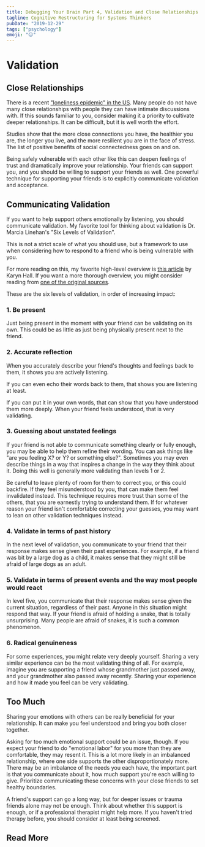 ```yaml
---
title: Debugging Your Brain Part 4, Validation and Close Relationships
tagline: Cognitive Restructuring for Systems Thinkers
pubDate: "2019-12-29"
tags: ["psychology"]
emoji: "😌"
---
```



<DYBPrecursor />

# Validation

## Close Relationships

There is a recent ["loneliness epidemic" in the US](https://www.cigna.com/newsroom/news-releases/2018/new-cigna-study-reveals-loneliness-at-epidemic-levels-in-america). Many people do not have many close relationships with people they can have intimate discussions with. If this sounds familiar to you, consider making it a priority to cultivate deeper relationships. It can be difficult, but it is well worth the effort.

Studies show that the more close connections you have, the healthier you are, the longer you live, and the more resilient you are in the face of stress. The list of positive benefits of social connectedness goes on and on.

Being safely vulnerable with each other like this can deepen feelings of trust and dramatically improve your relationship. Your friends can support you, and you should be willing to support your friends as well. One powerful technique for supporting your friends is to explicitly communicate validation and acceptance.

## Communicating Validation

If you want to help support others emotionally by listening, you should communicate validation. My favorite tool for thinking about validation is Dr. Marcia Linehan's "Six Levels of Validation".

This is not a strict scale of what you should use, but a framework to use when considering how to respond to a friend who is being vulnerable with you.

For more reading on this, my favorite high-level overview is [this article](https://www.psychologytoday.com/us/blog/pieces-mind/201204/understanding-validation-way-communicate-acceptance) by Karyn Hall. If you want a more thorough overview, you might consider reading from [one of the original sources](https://www.researchgate.net/publication/232561580_Validation_and_psychotherapy).

These are the six levels of validation, in order of increasing impact:

### 1. Be present

Just being present in the moment with your friend can be validating on its own. This could be as little as just being physically present next to the friend.

### 2. Accurate reflection

When you accurately describe your friend's thoughts and feelings back to them, it shows you are actively listening.

If you can even echo their words back to them, that shows you are listening at least.

If you can put it in your own words, that can show that you have understood them more deeply. When your friend feels understood, that is very validating.

### 3. Guessing about unstated feelings

If your friend is not able to communicate something clearly or fully enough, you may be able to help them refine their wording. You can ask things like "are you feeling X? or Y? or something else?". Sometimes you may even describe things in a way that inspires a change in the way they think about it. Doing this well is generally more validating than levels 1 or 2.

Be careful to leave plenty of room for them to correct you, or this could backfire. If they feel misunderstood by you, that can make them feel invalidated instead. This technique requires more trust than some of the others, that you are earnestly trying to understand them. If for whatever reason your friend isn't comfortable correcting your guesses, you may want to lean on other validation techniques instead.

### 4. Validate in terms of past history

In the next level of validation, you communicate to your friend that their response makes sense given their past experiences. For example, if a friend was bit by a large dog as a child, it makes sense that they might still be afraid of large dogs as an adult.

### 5. Validate in terms of present events and the way most people would react

In level five, you communicate that their response makes sense given the current situation, regardless of their past. Anyone in this situation might respond that way. If your friend is afraid of holding a snake, that is totally unsurprising. Many people are afraid of snakes, it is such a common phenomenon.

### 6. Radical genuineness

For some experiences, you might relate very deeply yourself. Sharing a very similar experience can be the most validating thing of all. For example, imagine you are supporting a friend whose grandmother just passed away, and your grandmother also passed away recently. Sharing your experience and how it made you feel can be very validating.

## Too Much

Sharing your emotions with others can be really beneficial for your relationship. It can make you feel understood and bring you both closer together.

Asking for too much emotional support could be an issue, though. If you expect your friend to do "emotional labor" for you more than they are comfortable, they may resent it. This is a lot more likely in an imbalanced relationship, where one side supports the other disproportionately more. There may be an imbalance of the needs you each have, the important part is that you communicate about it, how much support you're each willing to give. Prioritize communicating these concerns with your close friends to set healthy boundaries.

A friend's support can go a long way, but for deeper issues or trauma friends alone may not be enough. Think about whether this support is enough, or if a professional therapist might help more. If you haven't tried therapy before, you should consider at least being screened.

## Read More

<DYBTOC />
